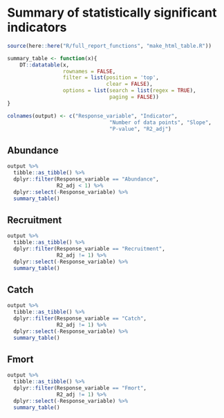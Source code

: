 # Summary of statistically significant indicators

```r
source(here::here("R/full_report_functions", "make_html_table.R"))

summary_table <- function(x){
    DT::datatable(x,
                  rownames = FALSE,
                  filter = list(position = 'top', 
                                clear = FALSE),
                  options = list(search = list(regex = TRUE),
                                 paging = FALSE))
}

colnames(output) <- c("Response_variable", "Indicator", 
                                 "Number of data points", "Slope", 
                                 "P-value", "R2_adj")
```

## Abundance
```r
output %>% 
  tibble::as_tibble() %>%
  dplyr::filter(Response_variable == "Abundance",
                R2_adj < 1) %>%
  dplyr::select(-Response_variable) %>%
  summary_table()


```

## Recruitment
```r
output %>% 
  tibble::as_tibble() %>%
  dplyr::filter(Response_variable == "Recruitment",
                R2_adj != 1) %>%
  dplyr::select(-Response_variable) %>%
  summary_table()

```

## Catch
```r
output %>% 
  tibble::as_tibble() %>%
  dplyr::filter(Response_variable == "Catch",
                R2_adj != 1) %>%
  dplyr::select(-Response_variable) %>%
  summary_table()

```

## Fmort
```r
output %>% 
  tibble::as_tibble() %>%
  dplyr::filter(Response_variable == "Fmort",
                R2_adj != 1) %>%
  dplyr::select(-Response_variable) %>%
  summary_table()

```

